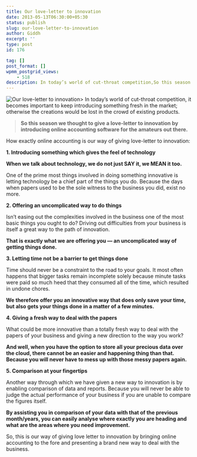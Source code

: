 ```yaml
---
title: Our love-letter to innovation
date: 2013-05-13T06:30:00+05:30
status: publish
slug: our-love-letter-to-innovation
author: Giddh
excerpt: ''
type: post
id: 176

tag: []
post_format: []
wpmm_postgrid_views:
    - 518
description: In today’s world of cut-throat competition,So this season we thought to give a love-letter to innovation by introducing online accounting software for the amateurs out there.
---
```

<img class="wp-block-image size-large" src ="https://miro.medium.com/max/460/0*lucOlw3Ron2BICOS.jpg" alt="Our love-letter to innovation" />> In today’s world of cut-throat competition, it becomes important to keep introducing something fresh in the market; otherwise the creations would be lost in the crowd of existing products.
> 
> **So this season we thought to give a love-letter to innovation by introducing online accounting software for the amateurs out there.**

How exactly online accounting is our way of giving love-letter to innovation:

**1. Introducing something which gives the feel of technology**

**When we talk about technology, we do not just SAY it, we MEAN it too.**

One of the prime most things involved in doing something innovative is letting technology be a chief part of the things you do. Because the days when papers used to be the sole witness to the business you did, exist no more.

**2. Offering an uncomplicated way to do things**

Isn’t easing out the complexities involved in the business one of the most basic things you ought to do? Driving out difficulties from your business is itself a great way to the path of innovation.

**That is exactly what we are offering you — an uncomplicated way of getting things done.**

**3. Letting time not be a barrier to get things done**

Time should never be a constraint to the road to your goals. It most often happens that bigger tasks remain incomplete solely because minute tasks were paid so much heed that they consumed all of the time, which resulted in undone chores.

**We therefore offer you an innovative way that does only save your time, but also gets your things done in a matter of a few minutes.**

**4. Giving a fresh way to deal with the papers**

What could be more innovative than a totally fresh way to deal with the papers of your business and giving a new direction to the way you work?

**And well, when you have the option to store all your precious data over the cloud, there cannot be an easier and happening thing than that. Because you will never have to mess up with those messy papers again.**

**5. Comparison at your fingertips**

Another way through which we have given a new way to innovation is by enabling comparison of data and reports. Because you will never be able to judge the actual performance of your business if you are unable to compare the figures itself.

**By assisting you in comparison of your data with that of the previous month/years, you can easily analyse where exactly you are heading and what are the areas where you need improvement.**

So, this is our way of giving love letter to innovation by bringing online accounting to the fore and presenting a brand new way to deal with the business.